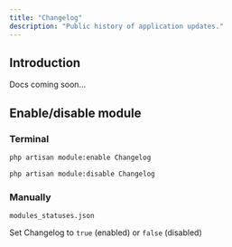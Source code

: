```yaml
---
title: "Changelog"
description: "Public history of application updates."
---
```


## Introduction

Docs coming soon...

## Enable/disable module

### Terminal

```bash
php artisan module:enable Changelog
```

```bash
php artisan module:disable Changelog
```

### Manually

`modules_statuses.json`

Set Changelog to `true` (enabled) or `false` (disabled)
